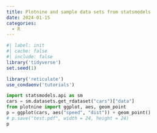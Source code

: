 ```yaml
---
title: Plotnine and sample data sets from statsmodels
date: 2024-01-15
categories:
  - R
---
```


```r
#| label: init
#| cache: false
#| include: false
library('tidyverse')
set.seed(1)

library('reticulate')
use_condaenv('tutorials')
```

```python
import statsmodels.api as sm
cars = sm.datasets.get_rdataset("cars")["data"]
from plotnine import ggplot, aes, geom_point
p = ggplot(cars, aes("speed", "dist")) + geom_point()
# p.save("test.pdf", width = 24, height = 24)
p
```

